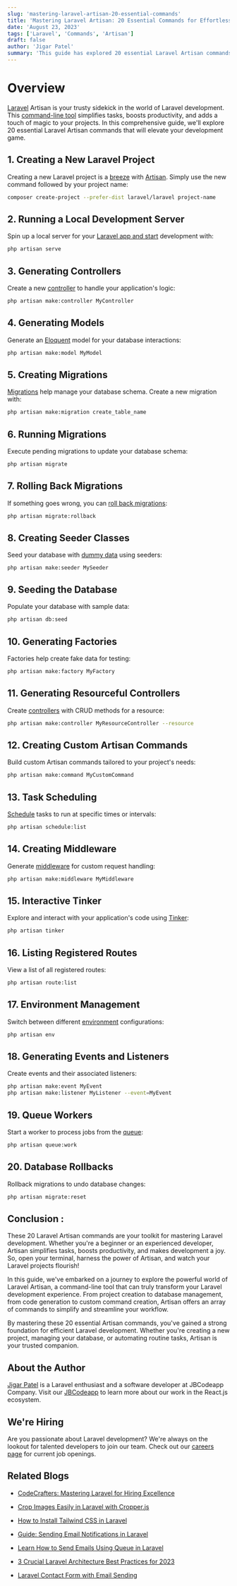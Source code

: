 ```yaml
---
slug: 'mastering-laravel-artisan-20-essential-commands'
title: 'Mastering Laravel Artisan: 20 Essential Commands for Effortless Development'
date: 'August 23, 2023'
tags: ['Laravel', 'Commands', 'Artisan']
draft: false
author: 'Jigar Patel'
summary: 'This guide has explored 20 essential Laravel Artisan commands, uncovering their power to simplify and enhance Laravel development.'
---
```


# Overview

<TOCInline toc={props.toc} exclude="Overview" toHeading={2} defaultimage="" />

[Laravel](https://laravel.com/) Artisan is your trusty sidekick in the world of Laravel development. This [command-line tool](https://laravel.com/docs/10.x/artisan) simplifies tasks, boosts productivity, and adds a touch of magic to your projects. In this comprehensive guide, we'll explore 20 essential Laravel Artisan commands that will elevate your development game.

## 1. Creating a New Laravel Project

Creating a new Laravel project is a [breeze](https://laravel.com/docs/10.x/starter-kits#laravel-breeze) with [Artisan](https://laravel.com/docs/10.x/artisan#introduction). Simply use the new command followed by your project name:

```bash
composer create-project --prefer-dist laravel/laravel project-name
```

## 2. Running a Local Development Server

Spin up a local server for your [Laravel app and start](https://laravel.com/docs/4.2/quick#installation) development with:

```bash
php artisan serve
```

## 3. Generating Controllers

Create a new [controller](https://laravel.com/docs/10.x/controllers) to handle your application's logic:

```bash
php artisan make:controller MyController
```

## 4. Generating Models

Generate an [Eloquent](https://laravel.com/docs/10.x/eloquent) model for your database interactions:

```bash
php artisan make:model MyModel
```

## 5. Creating Migrations

[Migrations](https://laravel.com/docs/7.x/migrations) help manage your database schema. Create a new migration with:

```bash
php artisan make:migration create_table_name
```

## 6. Running Migrations

Execute pending migrations to update your database schema:

```bash
php artisan migrate
```

## 7. Rolling Back Migrations

If something goes wrong, you can [roll back migrations](https://laravel.com/docs/10.x/migrations#rolling-back-migrations):

```bash
php artisan migrate:rollback
```

## 8. Creating Seeder Classes

Seed your database with [dummy data](https://laravel.com/docs/7.x/database-testing#using-seeds) using seeders:

```sbash
php artisan make:seeder MySeeder
```

## 9. Seeding the Database

Populate your database with sample data:

```bash
php artisan db:seed
```

## 10. Generating Factories

Factories help create fake data for testing:

```bash
php artisan make:factory MyFactory
```

## 11. Generating Resourceful Controllers

Create [controllers](https://laravel.com/docs/10.x/controllers) with CRUD methods for a resource:

```bash
php artisan make:controller MyResourceController --resource
```

## 12. Creating Custom Artisan Commands

Build custom Artisan commands tailored to your project's needs:

```bash
php artisan make:command MyCustomCommand
```

## 13. Task Scheduling

[Schedule](https://laravel.com/docs/10.x/scheduling) tasks to run at specific times or intervals:

```bash
php artisan schedule:list
```

## 14. Creating Middleware

Generate [middleware](https://laravel.com/docs/10.x/middleware) for custom request handling:

```bash
php artisan make:middleware MyMiddleware
```

## 15. Interactive Tinker

Explore and interact with your application's code using [Tinker](https://laravel.com/docs/10.x/artisan#tinker):

```bash
php artisan tinker
```

## 16. Listing Registered Routes

View a list of all registered routes:

```bash
php artisan route:list
```

## 17. Environment Management

Switch between different [environment](https://laravel.com/docs/10.x/configuration) configurations:

```bash
php artisan env
```

## 18. Generating Events and Listeners

Create events and their associated listeners:

```bash
php artisan make:event MyEvent
php artisan make:listener MyListener --event=MyEvent
```

## 19. Queue Workers

Start a worker to process jobs from the [queue](https://laravel.com/docs/10.x/queues):

```bash
php artisan queue:work
```

## 20. Database Rollbacks

Rollback migrations to undo database changes:

```bash
php artisan migrate:reset
```

## Conclusion :

These 20 Laravel Artisan commands are your toolkit for mastering Laravel development. Whether you're a beginner or an experienced developer, Artisan simplifies tasks, boosts productivity, and makes development a joy. So, open your terminal, harness the power of Artisan, and watch your Laravel projects flourish!

In this guide, we've embarked on a journey to explore the powerful world of Laravel Artisan, a command-line tool that can truly transform your Laravel development experience. From project creation to database management, from code generation to custom command creation, Artisan offers an array of commands to simplify and streamline your workflow.

By mastering these 20 essential Artisan commands, you've gained a strong foundation for efficient Laravel development. Whether you're creating a new project, managing your database, or automating routine tasks, Artisan is your trusted companion.

## About the Author

[Jigar Patel](https://expertlaravel.com) is a Laravel enthusiast and a software developer at JBCodeapp Company. Visit our [JBCodeapp](https://jbcodeapp.com) to learn more about our work in the React.js ecosystem.

## We're Hiring

Are you passionate about Laravel development? We're always on the lookout for talented developers to join our team. Check out our [careers page](https://jbcodeapp.com) for current job openings.

## Related Blogs

- [CodeCrafters: Mastering Laravel for Hiring Excellence](codecrafters-mastering-laravel-hiring-excellence)

- [Crop Images Easily in Laravel with Cropper.js](crop-images-easily-in-laravel-with-cropperjs)

- [How to Install Tailwind CSS in Laravel](install-tailwind-css-in-laravel)

- [Guide: Sending Email Notifications in Laravel](guide-sending-email-notifications-in-laravel)

- [Learn How to Send Emails Using Queue in Laravel](laravel-6-queue-for-sending-emails)

- [3 Crucial Laravel Architecture Best Practices for 2023](laravel-architecture-2023)

- [Laravel Contact Form with Email Sending](laravel-contact-form-with-email-sending)
